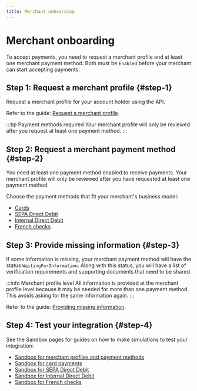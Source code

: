 ```yaml
---
title: Merchant onboarding
---
```


# Merchant onboarding

To accept payments, you need to request a merchant profile and at least one merchant payment method.
Both must be `Enabled` before your merchant can start accepting payments.

## Step 1: Request a merchant profile {#step-1}

Request a merchant profile for your account holder using the API.

Refer to the guide: [Request a merchant profile](./profiles/guide-request.mdx).

:::tip Payment methods required
Your merchant profile will only be reviewed after you request at least one payment method.
:::

## Step 2: Request a merchant payment method {#step-2}

You need at least one payment method enabled to receive payments.
Your merchant profile will only be reviewed after you have requested at least one payment method.

Choose the payment methods that fit your merchant's business model:

- [Cards](./online/cards/guide-request.mdx)
- [SEPA Direct Debit](./online/sdd/guide-request.mdx)
- [Internal Direct Debit](./online/idd/guide-request.mdx)
- [French checks](./online/checks/guide-request.mdx)

## Step 3: Provide missing information {#step-3}

If some information is missing, your merchant payment method will have the status `WaitingForInformation`.
Along with this status, you will have a list of verification requirements and supporting documents that need to be shared.

:::info Merchant profile level
All information is provided at the merchant profile level because it may be needed for more than one payment method.
This avoids asking for the same information again.
:::

Refer to the guide: [Providing missing information](./guide-missing-information.mdx).

## Step 4: Test your integration {#step-4}

See the Sandbox pages for guides on how to make simulations to test your integration:

- [Sandbox for merchant profiles and payment methods](./sandbox.mdx)
- [Sandbox for card payments](./online/cards/sandbox.mdx)
- [Sandbox for SEPA Direct Debit](./online/sdd/sandbox.mdx)
- [Sandbox for Internal Direct Debit](./online/idd/sandbox.mdx)
- [Sandbox for French checks](./online/checks/sandbox.mdx)
